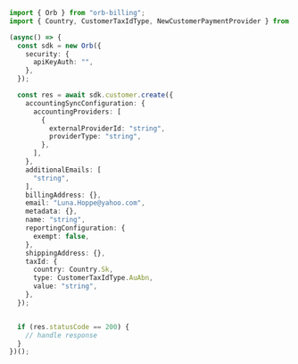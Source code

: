 ```typescript Create.ts
import { Orb } from "orb-billing";
import { Country, CustomerTaxIdType, NewCustomerPaymentProvider } from "orb-billing/dist/sdk/models/shared";

(async() => {
  const sdk = new Orb({
    security: {
      apiKeyAuth: "",
    },
  });

  const res = await sdk.customer.create({
    accountingSyncConfiguration: {
      accountingProviders: [
        {
          externalProviderId: "string",
          providerType: "string",
        },
      ],
    },
    additionalEmails: [
      "string",
    ],
    billingAddress: {},
    email: "Luna.Hoppe@yahoo.com",
    metadata: {},
    name: "string",
    reportingConfiguration: {
      exempt: false,
    },
    shippingAddress: {},
    taxId: {
      country: Country.Sk,
      type: CustomerTaxIdType.AuAbn,
      value: "string",
    },
  });


  if (res.statusCode == 200) {
    // handle response
  }
})();
```
